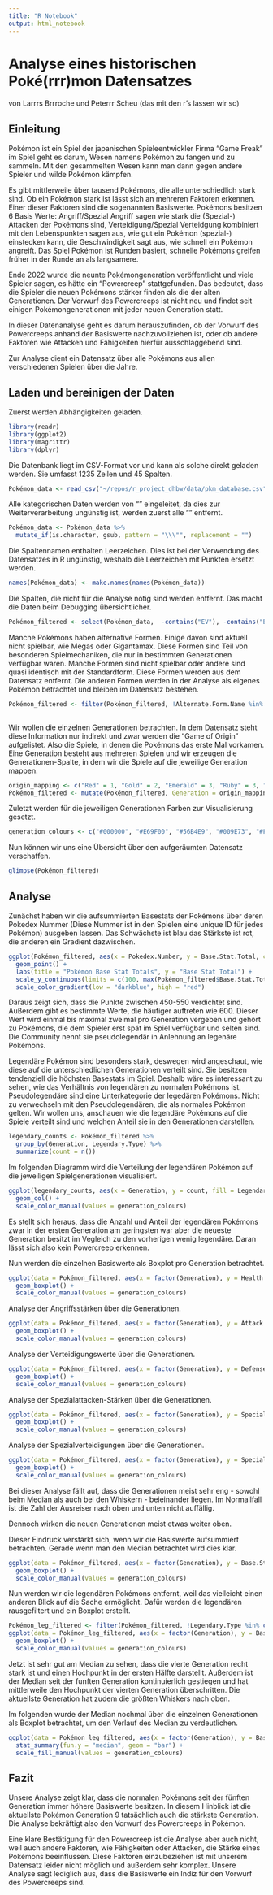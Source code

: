 ```yaml
---
title: "R Notebook"
output: html_notebook
---
```


# Analyse eines historischen Poké(rrr)mon Datensatzes
von Larrrs Brrroche und Peterrr Scheu (das mit den r's lassen wir so)

## Einleitung 

Pokémon ist ein Spiel der japanischen Spieleentwickler Firma "Game Freak" 
im Spiel geht es darum, Wesen namens Pokémon zu fangen und zu sammeln.
Mit den gesammelten Wesen kann man dann gegen andere Spieler und wilde Pokémon kämpfen.

Es gibt mittlerweile über tausend Pokémons, die alle unterschiedlich stark sind. Ob ein Pokémon stark ist
lässt sich an mehreren Faktoren erkennen. Einer dieser Faktoren sind die sogenannten Basiswerte. Pokémons besitzen 6 Basis Werte: Angriff/Spezial Angriff sagen wie stark die (Spezial-) Attacken der Pokémons sind, Verteidigung/Spezial Verteidgung kombiniert mit den Lebenspunkten sagen aus, wie gut ein Pokémon (spezial-) einstecken kann, die Geschwindigkeit sagt aus, wie schnell ein Pokémon angreift. Das Spiel Pokémon ist Runden basiert, schnelle Pokémons greifen früher in der Runde an als langsamere.

Ende 2022 wurde die neunte Pokémongeneration veröffentlicht und viele Spieler sagen, es hätte ein "Powercreep" stattgefunden. Das bedeutet, dass die Spieler die neuen Pokémons stärker finden als die der alten Generationen. Der Vorwurf des Powercreeps ist nicht neu und findet seit einigen Pokémongenerationen mit jeder neuen Generation statt.

In dieser Datenanalyse geht es darum herauszufinden, ob der Vorwurf des Powercreeps anhand der Basiswerte nachzuvollziehen ist, oder ob andere Faktoren wie Attacken und Fähigkeiten hierfür ausschlaggebend sind.

Zur Analyse dient ein Datensatz über alle Pokémons aus allen verschiedenen Spielen über die Jahre.

## Laden und bereinigen der Daten

Zuerst werden Abhängigkeiten geladen.
```r
library(readr)
library(ggplot2)
library(magrittr)
library(dplyr)
```

Die Datenbank liegt im CSV-Format vor und kann als solche direkt geladen werden.
Sie umfasst 1235 Zeilen und 45 Spalten.
```r
Pokémon_data <- read_csv("~/repos/r_project_dhbw/data/pkm_database.csv")
```

Alle kategorischen Daten werden von "" eingeleitet,
da dies zur Weiterverarbeitung ungünstig ist, werden zuerst alle "" entfernt.
```r
Pokémon_data <- Pokémon_data %>%
  mutate_if(is.character, gsub, pattern = "\\\"", replacement = "")
```

Die Spaltennamen enthalten Leerzeichen. Dies ist bei der Verwendung des Datensatzes in R
ungünstig, weshalb die Leerzeichen mit Punkten ersetzt werden.
```r
names(Pokémon_data) <- make.names(names(Pokémon_data))
```

Die Spalten, die nicht für die Analyse nötig sind werden entfernt. Das macht die Daten beim Debugging übersichtlicher.
```r
Pokémon_filtered <- select(Pokémon_data,  -contains("EV"), -contains("Egg"), -contains("Experience"), -contains("Ability"), -contains("Ratio"), -contains("Happiness"), -contains("Height"), -contains("Weight"), -contains("Classification"), -contains("Rate"))
```

Manche Pokémons haben alternative Formen. Einige davon sind aktuell nicht spielbar, wie Megas oder Gigantamax. Diese Formen sind Teil von besonderen Spielmechaniken, die nur in bestimmten Generationen verfügbar waren.
Manche Formen sind nicht spielbar oder andere sind quasi identisch mit der Standardform. Diese Formen werden aus dem Datensatz entfernt. Die anderen Formen werden in der Analyse als eigenes Pokémon betrachtet und bleiben im Datensatz bestehen.
```r
Pokémon_filtered <- filter(Pokémon_filtered, !Alternate.Form.Name %in% c("Mega", "Mega X", "Mega Y", "Gigantamax", "Female", "Fan", "Galar Zen", "Low Key Gigantamax", 
                                                                                              "Lowkey", "Snowy", "Starter", "Zen", "Heat", "Wash", "Rainy", "Eternamax"))
```

Wir wollen die einzelnen Generationen betrachten. In dem Datensatz steht diese Information nur indirekt und zwar werden die "Game of Origin" aufgelistet. Also die Spiele, in denen die Pokémons das erste Mal vorkamen. Eine Generation besteht aus mehreren Spielen und wir erzeugen die Generationen-Spalte, in dem wir die Spiele auf die jeweilige Generation mappen.
```r
origin_mapping <- c("Red" = 1, "Gold" = 2, "Emerald" = 3, "Ruby" = 3, "Diamond" = 4, "Black" = 5, "Black 2" = 5, "X" = 6, "Sun" = 7, "Ultra Sun" = 7, "Pokémon GO" = 8, "Sword" = 8, "Scarlet" = 9, "Legends: Arceus" = 9)
Pokémon_filtered <- mutate(Pokémon_filtered, Generation = origin_mapping[match(Pokémon_filtered$"Game.s..of.Origin", names(origin_mapping))])
```
Zuletzt werden für die jeweiligen Generationen Farben zur Visualisierung gesetzt.
```r
generation_colours <- c("#000000", "#E69F00", "#56B4E9", "#009E73", "#F0E442", "#0072B2", "#D55E00", "#CC79A7", "#999999")
```

Nun können wir uns eine Übersicht über den aufgeräumten Datensatz verschaffen.
```r
glimpse(Pokémon_filtered)
```

## Analyse



Zunächst haben wir die aufsummierten Basestats der Pokémons über deren Pokedex Nummer (Diese Nummer ist in den Spielen eine unique ID für jedes Pokémon) ausgeben lassen. Das Schwächste ist blau das Stärkste ist rot, die anderen ein Gradient dazwischen. 
```r
ggplot(Pokémon_filtered, aes(x = Pokedex.Number, y = Base.Stat.Total, color = Base.Stat.Total)) + 
  geom_point() +
  labs(title = "Pokémon Base Stat Totals", y = "Base Stat Total") +
  scale_y_continuous(limits = c(100, max(Pokémon_filtered$Base.Stat.Total))) +
  scale_color_gradient(low = "darkblue", high = "red")
```

Daraus zeigt sich, dass die Punkte zwischen 450-550 verdichtet sind. Außerdem gibt es bestimmte Werte, die häufiger auftreten wie 600. Dieser Wert wird einmal bis maximal zweimal pro Generation vergeben und gehört zu Pokémons, die dem Spieler erst spät im Spiel verfügbar und selten sind. Die Community nennt sie pseudolegendär in Anlehnung an legenäre Pokémons.

Legendäre Pokémon sind besonders stark, deswegen wird angeschaut, wie diese auf die 
unterschiedlichen Generationen verteilt sind. Sie besitzen tendenziell die höchsten Basestats im Spiel.
Deshalb wäre es interessant zu sehen, wie das Verhältnis von legendären zu normalen Pokémons ist. Pseudolegendäre sind eine Unterkategorie der legedären Pokémons. Nicht zu verwechseln mit den Pseudolegendären, die als normales Pokémon gelten. Wir wollen uns, anschauen wie die legendäre Pokémons auf die Spiele verteilt sind und welchen Anteil sie in den Generationen darstellen.

```r
legendary_counts <- Pokémon_filtered %>%
  group_by(Generation, Legendary.Type) %>%
  summarize(count = n())
```
Im folgenden Diagramm wird die Verteilung der legendären Pokémon auf die jeweiligen Spielgenerationen visualisiert.
```r
ggplot(legendary_counts, aes(x = Generation, y = count, fill = Legendary.Type)) +
  geom_col() +
  scale_color_manual(values = generation_colours)
```
Es stellt sich heraus, dass die Anzahl und Anteil der legendären Pokémons zwar in der ersten Generation am geringsten war aber die neueste Generation besitzt im Vegleich zu den vorherigen wenig legendäre. Daran lässt sich also kein Powercreep erkennen.

Nun werden die einzelnen Basiswerte als Boxplot pro Generation betrachtet.
```r
ggplot(data = Pokémon_filtered, aes(x = factor(Generation), y = Health.Stat, fill = factor(Generation))) +
  geom_boxplot() +
  scale_color_manual(values = generation_colours)
```

Analyse der Angriffsstärken über die Generationen.

```r
ggplot(data = Pokémon_filtered, aes(x = factor(Generation), y = Attack.Stat, fill = factor(Generation))) +
  geom_boxplot() +
  scale_color_manual(values = generation_colours)
```
Analyse der Verteidigungswerte über die Generationen.

```r
ggplot(data = Pokémon_filtered, aes(x = factor(Generation), y = Defense.Stat, fill = factor(Generation))) +
  geom_boxplot() +
  scale_color_manual(values = generation_colours)
```

Analyse der Spezialattacken-Stärken über die Generationen.

```r
ggplot(data = Pokémon_filtered, aes(x = factor(Generation), y = Special.Attack.Stat, fill = factor(Generation))) +
  geom_boxplot() +
  scale_color_manual(values = generation_colours)
```

Analyse der Spezialverteidigungen über die Generationen.

```r
ggplot(data = Pokémon_filtered, aes(x = factor(Generation), y = Special.Defense.Stat, fill = factor(Generation))) +
  geom_boxplot() +
  scale_color_manual(values = generation_colours)
```

Bei dieser Analyse fällt auf, dass die Generationen meist sehr eng - sowohl beim Median als auch bei den Whiskern - beieinander liegen. Im Normallfall ist die Zahl der Ausreiser nach oben und unten nicht auffällig.

Dennoch wirken die neuen Generationen meist etwas weiter oben. 

Dieser Eindruck verstärkt sich, wenn wir die Basiswerte aufsummiert betrachten. Gerade wenn man den Median betrachtet wird dies klar.
```r
ggplot(data = Pokémon_filtered, aes(x = factor(Generation), y = Base.Stat.Total, fill = factor(Generation))) +
  geom_boxplot() +
  scale_color_manual(values = generation_colours)
```

Nun werden wir die legendären Pokémons entfernt, weil das vielleicht einen anderen Blick auf die Sache ermöglicht. Dafür werden die legendären rausgefiltert und ein Boxplot erstellt.

```r
Pokémon_leg_filtered <- filter(Pokémon_filtered, !Legendary.Type %in% c("Legendary", "Mythical","Sub-Legendary"))
ggplot(data = Pokémon_leg_filtered, aes(x = factor(Generation), y = Base.Stat.Total, fill = factor(Generation))) +
  geom_boxplot() +
  scale_color_manual(values = generation_colours)
```
Jetzt ist sehr gut am Median zu sehen, dass die vierte Generation recht stark ist und einen Hochpunkt in der ersten Hälfte darstellt. Außerdem ist der Median seit der funften Generation kontinuierlich gestiegen und hat mittlerweile den Hochpunkt der vierten Generation überschritten. Die aktuellste Generation hat zudem die größten Whiskers nach oben. 

Im folgenden wurde der Median nochmal über die einzelnen Generationen als Boxplot betrachtet, um den Verlauf des Median zu verdeutlichen.
```r
ggplot(data = Pokémon_leg_filtered, aes(x = factor(Generation), y = Base.Stat.Total, fill = factor(Generation))) +
  stat_summary(fun.y = "median", geom = "bar") +
  scale_fill_manual(values = generation_colours)
```

## Fazit

Unsere Analyse zeigt klar, dass die normalen Pokémons seit der fünften Generation immer höhere Basiswerte besitzen. In diesem Hinblick ist die aktuellste Pokémon Generation 9 tatsächlich auch die stärkste Generation. Die Analyse bekräftigt also den Vorwurf des Powercreeps in Pokémon.

Eine klare Bestätigung für den Powercreep ist die Analyse aber auch nicht, weil auch andere Faktoren, wie Fähigkeiten oder Attacken, die Stärke eines Pokémons beeinflussen. Diese Faktoren einzubeziehen ist mit unserem Datensatz leider nicht möglich und außerdem sehr komplex. Unsere Analyse sagt lediglich aus, dass die Basiswerte ein Indiz für den Vorwurf des Powercreeps sind.




